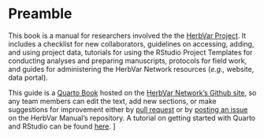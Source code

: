 
<!-- --- -->
<!-- title-block-banner: true -->
<!-- title-block-banner-color: "#ffffff" -->
<!-- date: last-modified -->
<!-- --- -->

# Preamble {.unnumbered}


This book is a manual for researchers involved the the [HerbVar Project](https://herbvar.org/). It includes a checklist for new collaborators, guidelines on accessing, adding, and using project data, tutorials for using the RStudio Project Templates for conducting analyses and preparing manuscripts, protocols for field work, and guides for administering the HerbVar Network resources (_e.g.,_ website, data portal). 

This guide is a [Quarto Book](https://quarto.org/docs/books) hosted on the [HerbVar Network's Github site](https://github.com/HerbVar-Network), so any team members can edit the text, add new sections, or make suggestions for improvement either by [pull request](https://github.com/HerbVar-Network/project_manual/pulls) or by [posting an issue](https://github.com/HerbVar-Network/project_manual/issues) on the HerbVar Manual's repository. A tutorial on getting started with Quarto and RStudio can be found [here](https://quarto.org/docs/get-started/hello/rstudio.html).
]

<!-- Cover Photo by [Joyful Captures](https://unsplash.com/photos/green-caterpillar-on-green-leaf-in-macro-photography-U3kB46FvxCw). -->


